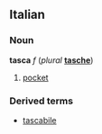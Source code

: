 ==Italian==
===Noun===
'''tasca''' ''f'' (''plural'' '''[[tasche]]''')

#[[pocket]]

===Derived terms===
*[[tascabile]]